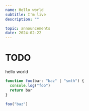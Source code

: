 ```yaml
---
name: Hello world
subtitle: I'm live
description: ""

topic: announcements
date: 2024-02-22
---
```


# TODO

hello world


```ts
function foo(bar: "baz" | "smth") {
  console.log("foo")
  return bar
}

foo("baz")
```